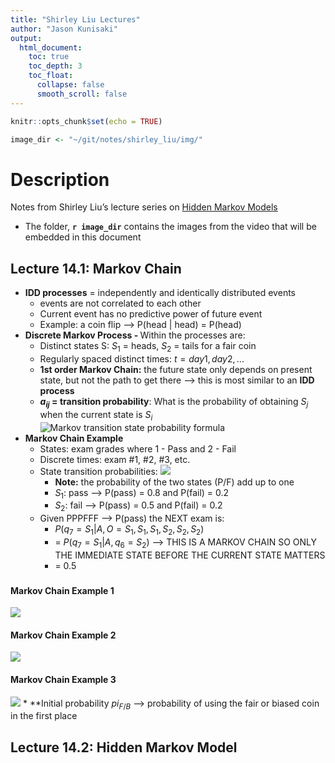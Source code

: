 ```yaml
---
title: "Shirley Liu Lectures"
author: "Jason Kunisaki"
output: 
  html_document:
    toc: true
    toc_depth: 3
    toc_float: 
      collapse: false
      smooth_scroll: false
---
```


```r
knitr::opts_chunk$set(echo = TRUE)
```
```r
image_dir <- "~/git/notes/shirley_liu/img/"
```

# Description

Notes from Shirley Liu's lecture series on [Hidden Markov Models](https://www.youtube.com/watch?v=VBs8FYsZIN4)

* The folder, **`r image_dir`** contains the images from the video that will be embedded in this document

## Lecture 14.1: Markov Chain
* **IDD processes** = independently and identically distributed events 
  * events are not correlated to each other 
  * Current event has no predictive power of future event
  * Example: a coin flip --> P(head | head) = P(head)
  
* **Discrete Markov Process - ** Within the processes are: 
  * Distinct states S: $S_1$ = heads, $S_2$ = tails for a fair coin
  * Regularly spaced distinct times: $t = day 1, day 2, ...$
  * **1st order Markov Chain:** the future state only depends on present state, but not the path to get there --> this is most similar to an **IDD process**
  * **$a_{ij}$ = transition probability**: What is the probability of obtaining $S_j$ when the current state is $S_i$
  ![Markov transition state probability formula](img/Lecture 14 - Hidden Markov Model/Screen Shot 2021-04-29 at 12.25.49 AM.png)
  
* **Markov Chain Example**
  * States: exam grades where 1 - Pass and 2 - Fail
  * Discrete times: exam #1, #2, #3, etc.
  * State transition probabilities: ![](img/Lecture 14 - Hidden Markov Model/Screen Shot 2021-04-29 at 12.36.20 AM.png)
    * **Note:** the probability of the two states (P/F) add up to one
    * $S_1$: pass --> P(pass) = 0.8 and P(fail) = 0.2
    * $S_2$: fail --> P(pass) = 0.5 and P(fail) = 0.2
  * Given PPPFFF --> P(pass) the NEXT exam is: 
    * $P(q_7 = S_1 | A, O = {S_1, S_1, S_1, S_2, S_2, S_2})$
    * = $P(q_7 = S_1 | A, q_6 = S_2)$ --> THIS IS A MARKOV CHAIN SO ONLY THE IMMEDIATE STATE BEFORE THE CURRENT STATE MATTERS
    * = 0.5

### {.tabset}
#### Markov Chain Example 1
![](img/Lecture 14 - Hidden Markov Model/Screen Shot 2021-04-29 at 12.47.28 AM.png)

#### Markov Chain Example 2
![](img/Lecture 14 - Hidden Markov Model/Screen Shot 2021-04-29 at 12.47.59 AM.png)

#### Markov Chain Example 3
![](img/Lecture 14 - Hidden Markov Model/Screen Shot 2021-04-29 at 12.50.35 AM.png)
  * **Initial probability $pi_{F/B}$ --> probability of using the fair or biased coin in the first place 
  


## Lecture 14.2: Hidden Markov Model
